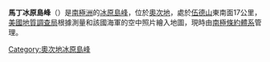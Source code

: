 {{coord|74|57|S|158|46|E|source:GNIS|display=title}}

'''馬丁冰原島峰'''（{{lang-en|Martin Nunataks}}）是[[南極洲|南極洲]]的[[冰原島峰|冰原島峰]]，位於[[奧次地|奧次地]]，處於[[伍德山_(維多利亞地)|伍德山]]東南面17公里，[[美國地質調查局|美國地質調查局]]根據測量和該國海軍的空中照片繪入地圖，現時由[[南極條約體系|南極條約體系]]管理。

{{DEFAULTSORT:Martin Nunataks}}
[[Category:奧次地冰原島峰|Category:奧次地冰原島峰]]


{{OatesLand-geo-stub}}